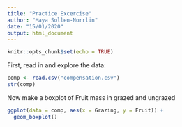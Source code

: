 ```yaml
---
title: "Practice Excercise"
author: "Maya Sollen-Norrlin"
date: "15/01/2020"
output: html_document
---
```


```r
knitr::opts_chunk$set(echo = TRUE)
```


First, read in and explore the data:

```r

comp <- read.csv("compensation.csv")
str(comp)
```

Now make a boxplot of Fruit mass in grazed and ungrazed 

```r

ggplot(data = comp, aes(x = Grazing, y = Fruit)) +
  geom_boxplot()

```




